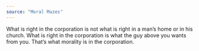```yaml
---
source: "Moral Mazes"
---
```


What is right in the corporation is not what is right in a man’s home or in his church. What is right in the corporation is what the guy above you wants from you. That’s what morality is in the corporation.


